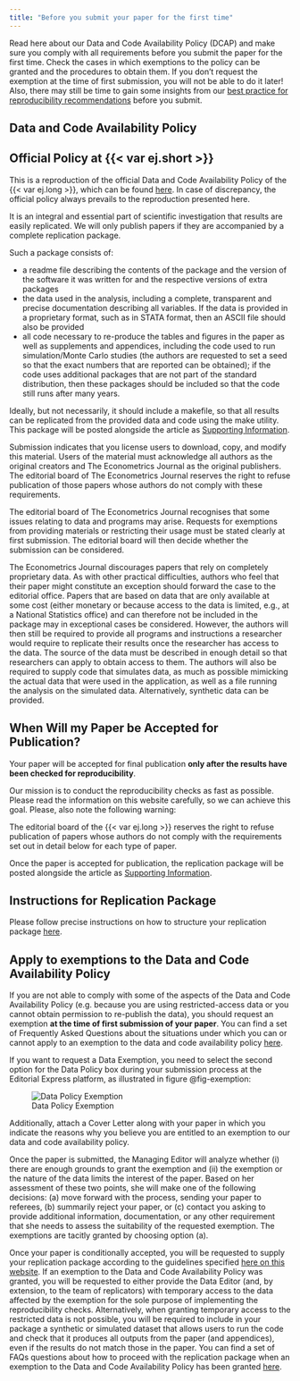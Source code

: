```yaml
---
title: "Before you submit your paper for the first time"
---
```


Read here about our Data and Code Availability Policy (DCAP) and make sure you comply with all requirements before you submit the paper for the first time. Check the cases in which exemptions to the policy can be granted and the procedures to obtain them. If you don't request the exemption at the time of first submission, you will not be able to do it later! Also, there may still be time to gain some insights from our [best practice for reproducibility recommendations](best.qmd) before you submit.


## Data and Code Availability Policy

:::{.callout-note}

# Official Policy at {{< var ej.short >}}

This is a reproduction of the official Data and Code Availability Policy of the {{< var ej.long >}}, which can be found [here](https://academic.oup.com/ej/pages/General_Instructions#data). In case of discrepancy, the official policy always prevails to the reproduction presented here.
:::

It is an integral and essential part of scientific investigation that results are easily replicated. We will only publish papers if they are accompanied by a complete replication package.

Such a package consists of:

- a readme file describing the contents of the package and the version of the software it was written for and the respective versions of extra packages
- the data used in the analysis, including a complete, transparent and precise documentation describing all variables. If the data is provided in a proprietary format, such as in STATA format, then an ASCII file should also be provided
- all code necessary to re-produce the tables and figures in the paper as well as supplements and appendices, including the code used to run simulation/Monte Carlo studies (the authors are requested to set a seed so that the exact numbers that are reported can be obtained); if the code uses additional packages that are not part of the standard distribution, then these packages should be included so that the code still runs after many years.

Ideally, but not necessarily, it should include a makefile, so that all results can be replicated from the provided data and code using the make utility. This package will be posted alongside the article as [Supporting Information](https://res.org.uk/supporting/).

Submission indicates that you license users to download, copy, and modify this material. Users of the material must acknowledge all authors as the original creators and The Econometrics Journal as the original publishers. The editorial board of The Econometrics Journal reserves the right to refuse publication of those papers whose authors do not comply with these requirements.

The editorial board of The Econometrics Journal recognises that some issues relating to data and programs may arise. Requests for exemptions from providing materials or restricting their usage must be stated clearly at first submission. The editorial board will then decide whether the submission can be considered.

The Econometrics Journal discourages papers that rely on completely proprietary data. As with other practical difficulties, authors who feel that their paper might constitute an exception should forward the case to the editorial office. Papers that are based on data that are only available at some cost (either monetary or because access to the data is limited, e.g., at a National Statistics office) and can therefore not be included in the package may in exceptional cases be considered. However, the authors will then still be required to provide all programs and instructions a researcher would require to replicate their results once the researcher has access to the data. The source of the data must be described in enough detail so that researchers can apply to obtain access to them. The authors will also be required to supply code that simulates data, as much as possible mimicking the actual data that were used in the application, as well as a file running the analysis on the simulated data. Alternatively, synthetic data can be provided.

::: {.callout-important}
# When Will my Paper be Accepted for Publication?

Your paper will be accepted for final publication **only after the results have been checked for reproducibility**. 
:::

Our mission is to conduct the reproducibility checks as fast as possible. Please read the information on this website carefully, so we can achieve this goal. Please, also note the following warning:

::: {.callout-warning}
The editorial board of the {{< var ej.long >}} reserves the right to refuse publication of papers whose authors do not comply with the requirements set out in detail below for each type of paper.
:::

Once the paper is accepted for publication, the replication package will be posted alongside the article as [Supporting Information](https://res.org.uk/supporting/). 
<!--
Once the paper is accepted for publication, the replication package will be posted on the journal's repository at [zenodo.org]({{< var ej.zenodo >}}) and it will be linked with the paper. Alternative repositories may be acceptable as long as they are considered “trusted” by the journal. Submission on such online repositories indicates that the authors license users to download, copy, and modify this material. Users of the material must acknowledge all authors as the original creators and cite both the replication package and the paper accordingly.
-->


::: {.callout-tip}

# Instructions for Replication Package

Please follow precise instructions on how to structure your replication package [here](package.qmd).

:::


## Apply to exemptions to the Data and Code Availability Policy

If you are not able to comply with some of the aspects of the Data and Code Availability Policy (e.g. because you are using restricted-access data or you cannot obtain permission to re-publish the data), you should request an exemption **at the time of first submission of your paper**. You can find a set of Frequently Asked Questions about the situations under which you can or cannot apply to an exemption to the data and code availability policy [here](faqs.qmd). 

If you want to request a Data Exemption, you need to select the second option for the Data Policy box during your submission process at the Editorial Express platform, as illustrated in figure @fig-exemption:

![Data Policy Exemption](/img/Data_policy.png){#fig-exemption}

Additionally, attach a Cover Letter along with your paper in which you indicate the reasons why you believe you are entitled to an exemption to our data and code availability policy. 

Once the paper is submitted, the Managing Editor will analyze whether (i) there are enough grounds to grant the exemption and (ii) the exemption or the nature of the data limits the interest of the paper. Based on her assessment of these two points, she will make one of the following decisions: (a) move forward with the process, sending your paper to referees, (b) summarily reject your paper, or (c) contact you asking to provide additional information, documentation, or any other requirement that she needs to assess the suitability of the requested exemption. The exemptions are tacitly granted by choosing option (a). 

Once your paper is conditionally accepted, you will be requested to supply your replication package according to the guidelines specified [here on this website](package.qmd). If an exemption to the Data and Code Availability Policy was granted, you will be requested to either provide the Data Editor (and, by extension, to the team of replicators) with temporary access to the data affected by the exemption for the sole purpose of implementing the reproducibility checks. Alternatively, when granting temporary access to the restricted data is not possible, you will be required to include in your package a synthetic or simulated dataset that allows users to run the code and check that it produces all outputs from the paper (and appendices), even if the results do not match those in the paper. You can find a set of FAQs questions about how to proceed with the replication package when an exemption to the Data and Code Availability Policy has been granted [here](faqs#procedures-when-exemptions-are-granted). 